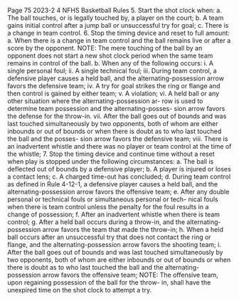 Page 75 2023-2 4 NFHS Basketball Rules 5. Start the shot clock when: a. The ball touches, or is legally touched by, a player on the court; b. A team gains initial control after a jump ball or unsuccessful try for goal; c. There is a change in team control. 6. Stop the timing device and reset to full amount: a. When there is a change in team control and the ball remains live or after a score by the opponent. NOTE: The mere touching of the ball by an opponent does not start a new shot clock period when the same team remains in control of the ball. b. When any of the following occurs: i. A single personal foul; ii. A single technical foul; iii. During team control, a defensive player causes a held ball, and the alternating-possession arrow favors the defensive team; iv. A try for goal strikes the ring or flange and then control is gained by either team; v. A violation; vi. A held ball or any other situation where the alternating-possession ar- row is used to determine team possession and the alternating-posses- sion arrow favors the defense for the throw-in. vii. After the ball goes out of bounds and was last touched simultaneously by two opponents, both of whom are either inbounds or out of bounds or when there is doubt as to who last touched the ball and the posses- sion arrow favors the defensive team; viii. There is an inadvertent whistle and there was no player or team control at the time of the whistle; 7. Stop the timing device and continue time without a reset when play is stopped under the following circumstances: a. The ball is deflected out of bounds by a defensive player; b. A player is injured or loses a contact lens; c. A charged time-out has concluded; d. During team control as defined in Rule 4-12-1, a defensive player causes a held ball, and the alternating-possession arrow favors the offensive team; e. After any double personal or technical fouls or simultaneous personal or tech- nical fouls when there is team control unless the penalty for the foul results in a change of possession; f. After an inadvertent whistle when there is team control; g. After a held ball occurs during a throw-in, and the alternating-possession arrow favors the team that made the throw-in; h. When a held ball occurs after an unsuccessful try that does not contact the ring or flange, and the alternating-possession arrow favors the shooting team; i. After the ball goes out of bounds and was last touched simultaneously by two opponents, both of whom are either inbounds or out of bounds or when there is doubt as to who last touched the ball and the alternating-possession arrow favors the offensive team; NOTE: The offensive team, upon regaining possession of the ball for the throw- in, shall have the unexpired time on the shot clock to attempt a try.